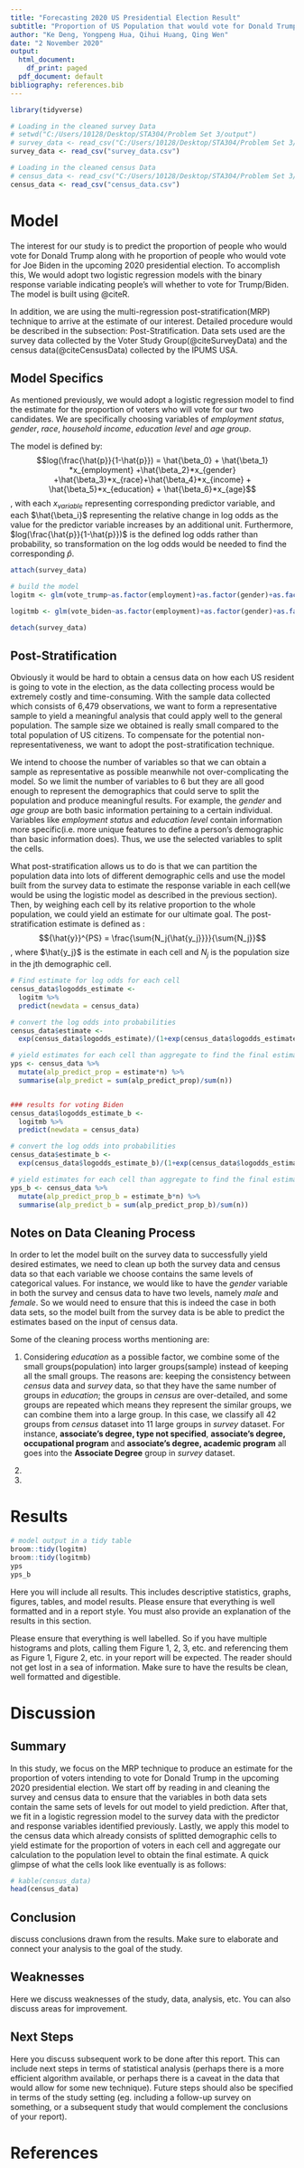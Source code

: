 ```yaml
---
title: "Forecasting 2020 US Presidential Election Result"
subtitle: "Proportion of US Population that would vote for Donald Trump/Joe Biden"
author: "Ke Deng, Yongpeng Hua, Qihui Huang, Qing Wen"
date: "2 November 2020"
output:
  html_document:
    df_print: paged
  pdf_document: default
bibliography: references.bib
---
```


```r
library(tidyverse)

# Loading in the cleaned survey Data
# setwd("C:/Users/10128/Desktop/STA304/Problem Set 3/output")
# survey_data <- read_csv("C:/Users/10128/Desktop/STA304/Problem Set 3/output/survey_data.csv")
survey_data <- read_csv("survey_data.csv")

# Loading in the cleaned census Data
# census_data <- read_csv("C:/Users/10128/Desktop/STA304/Problem Set 3/output/census_data.csv")
census_data <- read_csv("census_data.csv")

```

# Model
The interest for our study is to predict the proportion of people who would vote for Donald Trump along with he proportion of people who would vote for Joe Biden in the upcoming 2020 presidential election. To accomplish this, We would adopt two logistic regression models with the binary response variable indicating people's will whether to vote for Trump/Biden. The model is built using @citeR.

In addition, we are using the multi-regression post-stratification(MRP) technique to arrive at the estimate of our interest. Detailed procedure would be described in the subsection: Post-Stratification. Data sets used are the survey data collected by the Voter Study Group(@citeSurveyData) and the census data(@citeCensusData) collected by the IPUMS USA.

## Model Specifics

As mentioned previously, we would adopt a logistic regression model to find the estimate for the proportion of voters who will vote for our two candidates. We are specifically choosing variables of *employment status*, *gender*, *race*, *household income*, *education level* and *age group*. 

The model is defined by: $$log(\frac{\hat{p}}{1-\hat{p}}) = \hat{\beta_0} + \hat{\beta_1} *x_{employment} +\hat{\beta_2}*x_{gender} +\hat{\beta_3}*x_{race}+\hat{\beta_4}*x_{income} + \hat{\beta_5}*x_{education} + \hat{\beta_6}*x_{age}$$, with each $x_{variable}$ representing corresponding predictor variable, and each $\hat{\beta_i}$ representing the relative change in log odds as the value for the predictor variable increases by an additional unit. Furthermore, $log(\frac{\hat{p}}{1-\hat{p}})$ is the defined log odds rather than probability, so transformation on the log odds would be needed to find the corresponding $\hat{p}$.

```r
attach(survey_data)

# build the model
logitm <- glm(vote_trump~as.factor(employment)+as.factor(gender)+as.factor(race_ethnicity)+as.factor(household_income)+as.factor(education)+as.factor(age_group), family = "binomial")

logitmb <- glm(vote_biden~as.factor(employment)+as.factor(gender)+as.factor(race_ethnicity)+as.factor(household_income)+as.factor(education)+as.factor(age_group), family = "binomial")

detach(survey_data)
```

## Post-Stratification 

Obviously it would be hard to obtain a census data on how each US resident is going to vote in the election, as the data collecting process would be extremely costly and time-consuming. With the sample data collected which consists of 6,479 observations, we want to form a representative sample to yield a meaningful analysis that could apply well to the general population. The sample size we obtained is really small compared to the total population of US citizens. To compensate for the potential non-representativeness, we want to adopt the post-stratification technique.

We intend to choose the number of variables so that we can obtain a sample as representative as possible meanwhile not over-complicating the model. So we limit the number of variables to 6 but they are all good enough to represent the demographics that could serve to split the population and produce meaningful results. For example, the *gender* and *age group* are both basic information pertaining to a certain individual. Variables like *employment status* and *education level* contain information more specific(i.e. more unique features to define a person's demographic than basic information does). Thus, we use the selected variables to split the cells. 

What post-stratification allows us to do is that we can partition the population data into lots of different demographic cells and use the model built from the survey data to estimate the response variable in each cell(we would be using the logistic model as described in the previous section). Then, by weighing each cell by its relative proportion to the whole population, we could yield an estimate for our ultimate goal. The post-stratification estimate is defined as : $${\hat{y}}^{PS} = \frac{\sum{N_j{\hat{y_j}}}}{\sum{N_j}}$$ , where $\hat{y_j}$ is the estimate in each cell and $N_j$ is the population size in the jth demographic cell.


```r

# Find estimate for log odds for each cell
census_data$logodds_estimate <-
  logitm %>%
  predict(newdata = census_data)

# convert the log odds into probabilities
census_data$estimate <-
  exp(census_data$logodds_estimate)/(1+exp(census_data$logodds_estimate))

# yield estimates for each cell than aggregate to find the final estimate
yps <- census_data %>%
  mutate(alp_predict_prop = estimate*n) %>%
  summarise(alp_predict = sum(alp_predict_prop)/sum(n))


### results for voting Biden
census_data$logodds_estimate_b <-
  logitmb %>%
  predict(newdata = census_data)

# convert the log odds into probabilities
census_data$estimate_b <-
  exp(census_data$logodds_estimate_b)/(1+exp(census_data$logodds_estimate_b))

# yield estimates for each cell than aggregate to find the final estimate
yps_b <- census_data %>%
  mutate(alp_predict_prop_b = estimate_b*n) %>%
  summarise(alp_predict_b = sum(alp_predict_prop_b)/sum(n))

```


## Notes on Data Cleaning Process
In order to let the model built on the survey data to successfully yield desired estimates, we need to clean up both the survey data and census data so that each variable we choose contains the same levels of categorical values. For instance, we would like to have the *gender* variable in both the survey and census data to have two levels, namely *male* and *female*. So we would need to ensure that this is indeed the case in both data sets, so the model built from the survey data is be able to predict the estimates based on the input of census data. 

Some of the cleaning process worths mentioning are:

1. Considering *education* as a possible factor, we combine some of the small groups(population) into larger groups(sample) instead of keeping all the small groups. The reasons are: keeping the consistency between *census* data and *survey* data, so that they have the same number of groups in *education*; the groups in *census* are over-detailed, and some groups are repeated which means they represent the similar groups, we can combine them into a large group. In this case, we classify all 42 groups from *census* dataset into 11 large groups in *survey* dataset. For instance, **associate's degree, type not specified**, **associate's degree, occupational program** and **associate's degree, academic program** all goes into the **Associate Degree** group in *survey* dataset.

2. 

3.



# Results

```r
# model output in a tidy table
broom::tidy(logitm)
broom::tidy(logitmb)
yps
yps_b
```

Here you will include all results. This includes descriptive statistics, graphs, figures, tables, and model results. Please ensure that everything is well formatted and in a report style. You must also provide an explanation of the results in this section. 

Please ensure that everything is well labelled. So if you have multiple histograms and plots, calling them Figure 1, 2, 3, etc. and referencing them as Figure 1, Figure 2, etc. in your report will be expected. The reader should not get lost in a sea of information. Make sure to have the results be clean, well formatted and digestible.

# Discussion

## Summary
In this study, we focus on the MRP technique to produce an estimate for the proportion of voters intending to vote for Donald Trump in the upcoming 2020 presidential election. We start off by reading in and cleaning the survey and census data to ensure that the variables in both data sets contain the same sets of levels for out model to yield prediction. After that, we fit in a logistic regression model to the survey data with the predictor and response variables identified previously. Lastly, we apply this model to the census data which already consists of splitted demographic cells to yield estimate for the proportion of voters in each cell and aggregate our calculation to the population level to obtain the final estimate. A quick glimpse of what the cells look like eventually is as follows:

```r
# kable(census_data)
head(census_data)
```

## Conclusion

discuss conclusions drawn from the results. Make sure to elaborate and connect your analysis to the goal of the study.

## Weaknesses

Here we discuss weaknesses of the study, data, analysis, etc. You can also discuss areas for improvement.

## Next Steps

Here you discuss subsequent work to be done after this report. This can include next steps in terms of statistical analysis (perhaps there is a more efficient algorithm available, or perhaps there is a caveat in the data that would allow for some new technique). Future steps should also be specified in terms of the study setting (eg. including a follow-up survey on something, or a subsequent study that would complement the conclusions of your report).


# References